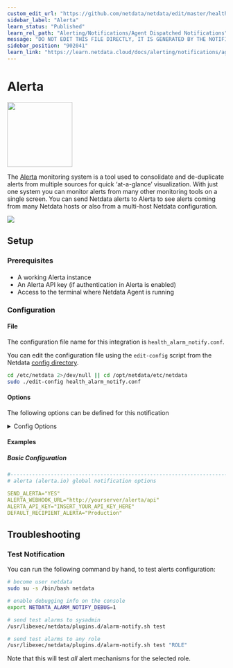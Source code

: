 ```yaml
---
custom_edit_url: "https://github.com/netdata/netdata/edit/master/health/notifications/alerta/metadata.yaml"
sidebar_label: "Alerta"
learn_status: "Published"
learn_rel_path: "Alerting/Notifications/Agent Dispatched Notifications"
message: "DO NOT EDIT THIS FILE DIRECTLY, IT IS GENERATED BY THE NOTIFICATION'S metadata.yaml FILE"
sidebar_position: "902041"
learn_link: "https://learn.netdata.cloud/docs/alerting/notifications/agent-dispatched-notifications/alerta"
---
```



# Alerta


<img src="https://netdata.cloud/img/alerta.png" width="150"/>


The [Alerta](https://alerta.io/) monitoring system is a tool used to consolidate and de-duplicate alerts from multiple sources for quick ‘at-a-glance’ visualization. With just one system you can monitor alerts from many other monitoring tools on a single screen.
You can send Netdata alerts to Alerta to see alerts coming from many Netdata hosts or also from a multi-host Netdata configuration.



<img src="https://img.shields.io/badge/maintained%20by-Netdata-%2300ab44" />

## Setup

### Prerequisites

#### 

- A working Alerta instance
- An Alerta API key (if authentication in Alerta is enabled)
- Access to the terminal where Netdata Agent is running



### Configuration

#### File

The configuration file name for this integration is `health_alarm_notify.conf`.


You can edit the configuration file using the `edit-config` script from the
Netdata [config directory](/docs/configuring/configuration#the-netdata-config-directory).

```bash
cd /etc/netdata 2>/dev/null || cd /opt/netdata/etc/netdata
sudo ./edit-config health_alarm_notify.conf
```
#### Options

The following options can be defined for this notification

<details><summary>Config Options</summary>

| Name | Description | Default | Required |
|:----|:-----------|:-------|:--------:|
| SEND_ALERTA | Set `SEND_ALERTA` to YES |  | True |
| ALERTA_WEBHOOK_URL | set `ALERTA_WEBHOOK_URL` to the API url you defined when you installed the Alerta server. |  | True |
| ALERTA_API_KEY | Set `ALERTA_API_KEY` to your API key. |  | True |
| DEFAULT_RECIPIENT_ALERTA | Set `DEFAULT_RECIPIENT_ALERTA` to the default recipient environment you want the alert notifications to be sent to. All roles will default to this variable if left unconfigured. |  | True |
| DEFAULT_RECIPIENT_CUSTOM | Set different recipient environments per role, by editing `DEFAULT_RECIPIENT_CUSTOM` with the environment name of your choice |  | False |

##### ALERTA_API_KEY

You will need an API key to send messages from any source, if Alerta is configured to use authentication (recommended). To create a new API key:
1. Go to Configuration > API Keys.
2. Create a new API key called "netdata" with `write:alerts` permission.


##### DEFAULT_RECIPIENT_CUSTOM

The `DEFAULT_RECIPIENT_CUSTOM` can be edited in the following entries at the bottom of the same file:

```conf
role_recipients_alerta[sysadmin]="Systems"
role_recipients_alerta[domainadmin]="Domains"
role_recipients_alerta[dba]="Databases Systems"
role_recipients_alerta[webmaster]="Marketing Development"
role_recipients_alerta[proxyadmin]="Proxy"
role_recipients_alerta[sitemgr]="Sites"
```

The values you provide should be defined as environments in `/etc/alertad.conf` with `ALLOWED_ENVIRONMENTS` option.


</details>

#### Examples

##### Basic Configuration



```yaml
#------------------------------------------------------------------------------
# alerta (alerta.io) global notification options

SEND_ALERTA="YES"
ALERTA_WEBHOOK_URL="http://yourserver/alerta/api"
ALERTA_API_KEY="INSERT_YOUR_API_KEY_HERE"
DEFAULT_RECIPIENT_ALERTA="Production"

```


## Troubleshooting

### Test Notification

You can run the following command by hand, to test alerts configuration:

```bash
# become user netdata
sudo su -s /bin/bash netdata

# enable debugging info on the console
export NETDATA_ALARM_NOTIFY_DEBUG=1

# send test alarms to sysadmin
/usr/libexec/netdata/plugins.d/alarm-notify.sh test

# send test alarms to any role
/usr/libexec/netdata/plugins.d/alarm-notify.sh test "ROLE"
```

Note that this will test _all_ alert mechanisms for the selected role.


